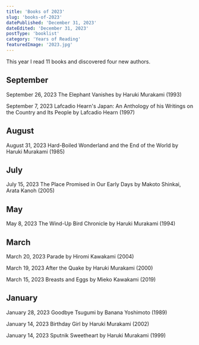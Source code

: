 ```yaml
---
title: 'Books of 2023'
slug: 'books-of-2023'
datePublished: 'December 31, 2023'
dateEdited: 'December 31, 2023'
postType: 'booklist'
category: 'Years of Reading'
featuredImage: '2023.jpg'
---
```


This year I read 11 books and discovered four new authors.

## September

September 26, 2023 The Elephant Vanishes by Haruki Murakami (1993)

September 7, 2023 Lafcadio Hearn's Japan: An Anthology of his Writings on the
Country and Its People by Lafcadio Hearn (1997)

## August

August 31, 2023 Hard-Boiled Wonderland and the End of the World by Haruki
Murakami (1985)

## July

July 15, 2023 The Place Promised in Our Early Days by Makoto Shinkai, Arata
Kanoh (2005)

## May

May 8, 2023 The Wind-Up Bird Chronicle by Haruki Murakami (1994)

## March

March 20, 2023 Parade by Hiromi Kawakami (2004)

March 19, 2023 After the Quake by Haruki Murakami (2000)

March 15, 2023 Breasts and Eggs by Mieko Kawakami (2019)

## January

January 28, 2023 Goodbye Tsugumi by Banana Yoshimoto (1989)

January 14, 2023 Birthday Girl by Haruki Murakami (2002)

January 14, 2023 Sputnik Sweetheart by Haruki Murakami (1999)
